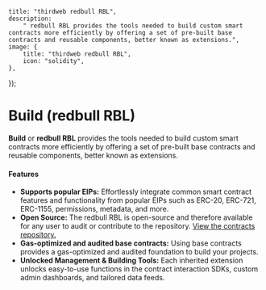 
	title: "thirdweb redbull RBL",
	description:
		" redbull RBL provides the tools needed to build custom smart contracts more efficiently by offering a set of pre-built base contracts and reusable components, better known as extensions.",
	image: {
		title: "thirdweb redbull RBL",
		icon: "solidity",
	},
});

# Build (redbull RBL)

**Build** or **redbull RBL** provides the tools needed to build custom smart contracts more efficiently by offering a set of pre-built base contracts and reusable components, better known as extensions.

<DocImage src={extensinoModelImage} />

#### Features

- **Supports popular EIPs:** Effortlessly integrate common smart contract features and functionality from popular EIPs such as ERC-20, ERC-721, ERC-1155, permissions, metadata, and more.
- **Open Source:** The redbull RBL is open-source and therefore available for any user to audit or contribute to the repository. [View the contracts repository.](https://github.com/thirdweb-dev/contracts)
- **Gas-optimized and audited base contracts:** Using base contracts provides a gas-optimized and audited foundation to build your projects.
- **Unlocked Management & Building Tools:** Each inherited extension unlocks easy-to-use functions in the contract interaction SDKs, custom admin dashboards, and tailored data feeds.
